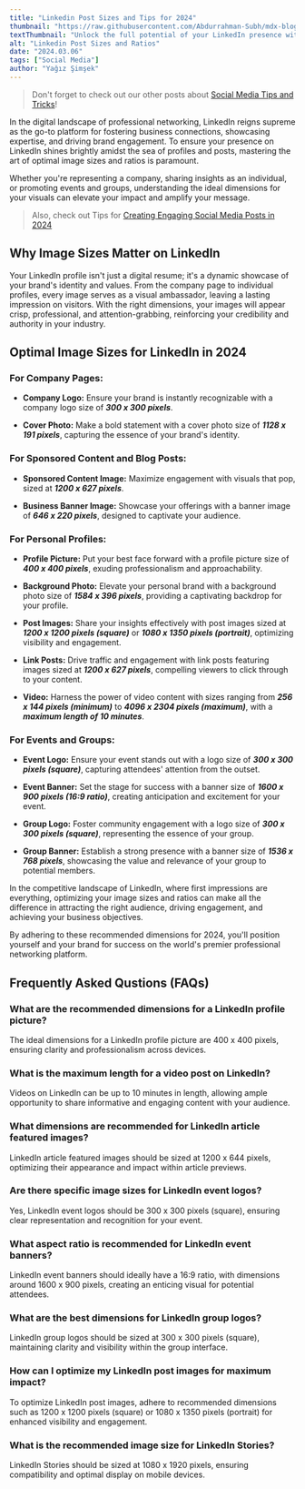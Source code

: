 ```yaml
---
title: "Linkedin Post Sizes and Tips for 2024"
thumbnail: "https://raw.githubusercontent.com/Abdurrahman-Subh/mdx-blog/main/images/linkedin-dimensions.png"
textThumbnail: "Unlock the full potential of your LinkedIn presence with our comprehensive guide to post sizes and ratios for 2024. Learn the ideal dimensions for profile pictures, cover photos, videos, and more, and elevate your brand's visibility and engagement on the world's premier professional networking platform."
alt: "Linkedin Post Sizes and Ratios"
date: "2024.03.06"
tags: ["Social Media"]
author: "Yağız Şimşek"
---
```


<CustomImage
    src="https://raw.githubusercontent.com/Abdurrahman-Subh/mdx-blog/main/images/linkedin-dimensions.png"
    alt="Linkedin Post Sizes and Ratios"
/>

> Don't forget to check out our other posts about [Social Media Tips and Tricks](https://stockimg.ai/blog/social-media)!

In the digital landscape of professional networking, LinkedIn reigns supreme as the go-to platform for fostering business connections, showcasing expertise, and driving brand engagement. To ensure your presence on LinkedIn shines brightly amidst the sea of profiles and posts, mastering the art of optimal image sizes and ratios is paramount. 

Whether you're representing a company, sharing insights as an individual, or promoting events and groups, understanding the ideal dimensions for your visuals can elevate your impact and amplify your message.

> Also, check out Tips for [Creating Engaging Social Media Posts in 2024](https://stockimg.ai/blog/social-media/tips-for-creating-engaging-social-media-posts)

## Why Image Sizes Matter on LinkedIn

Your LinkedIn profile isn't just a digital resume; it's a dynamic showcase of your brand's identity and values. From the company page to individual profiles, every image serves as a visual ambassador, leaving a lasting impression on visitors. With the right dimensions, your images will appear crisp, professional, and attention-grabbing, reinforcing your credibility and authority in your industry.

## Optimal Image Sizes for LinkedIn in 2024

### For Company Pages:

- **Company Logo:** Ensure your brand is instantly recognizable with a company logo size of ***300 x 300 pixels***.

- **Cover Photo:** Make a bold statement with a cover photo size of ***1128 x 191 pixels***, capturing the essence of your brand's identity.

### For Sponsored Content and Blog Posts:

- **Sponsored Content Image:** Maximize engagement with visuals that pop, sized at ***1200 x 627 pixels***.

- **Business Banner Image:** Showcase your offerings with a banner image of ***646 x 220 pixels***, designed to captivate your audience.

### For Personal Profiles:

- **Profile Picture:** Put your best face forward with a profile picture size of ***400 x 400 pixels***, exuding professionalism and approachability.

- **Background Photo:** Elevate your personal brand with a background photo size of ***1584 x 396 pixels***, providing a captivating backdrop for your profile.

- **Post Images:** Share your insights effectively with post images sized at ***1200 x 1200 pixels (square)*** or ***1080 x 1350 pixels (portrait)***, optimizing visibility and engagement.

- **Link Posts:** Drive traffic and engagement with link posts featuring images sized at ***1200 x 627 pixels***, compelling viewers to click through to your content.

- **Video:** Harness the power of video content with sizes ranging from ***256 x 144 pixels (minimum)*** to ***4096 x 2304 pixels (maximum)***, with a ***maximum length of 10 minutes***.

### For Events and Groups:

- **Event Logo:** Ensure your event stands out with a logo size of ***300 x 300 pixels (square)***, capturing attendees' attention from the outset.

- **Event Banner:** Set the stage for success with a banner size of ***1600 x 900 pixels (16:9 ratio)***, creating anticipation and excitement for your event.

- **Group Logo:** Foster community engagement with a logo size of ***300 x 300 pixels (square)***, representing the essence of your group.

- **Group Banner:** Establish a strong presence with a banner size of ***1536 x 768 pixels***, showcasing the value and relevance of your group to potential members.

In the competitive landscape of LinkedIn, where first impressions are everything, optimizing your image sizes and ratios can make all the difference in attracting the right audience, driving engagement, and achieving your business objectives.

By adhering to these recommended dimensions for 2024, you'll position yourself and your brand for success on the world's premier professional networking platform.

## Frequently Asked Qustions (FAQs)

### What are the recommended dimensions for a LinkedIn profile picture?

The ideal dimensions for a LinkedIn profile picture are 400 x 400 pixels, ensuring clarity and professionalism across devices.

### What is the maximum length for a video post on LinkedIn?

Videos on LinkedIn can be up to 10 minutes in length, allowing ample opportunity to share informative and engaging content with your audience.

### What dimensions are recommended for LinkedIn article featured images?

LinkedIn article featured images should be sized at 1200 x 644 pixels, optimizing their appearance and impact within article previews.

### Are there specific image sizes for LinkedIn event logos?

Yes, LinkedIn event logos should be 300 x 300 pixels (square), ensuring clear representation and recognition for your event.

### What aspect ratio is recommended for LinkedIn event banners?

LinkedIn event banners should ideally have a 16:9 ratio, with dimensions around 1600 x 900 pixels, creating an enticing visual for potential attendees.

### What are the best dimensions for LinkedIn group logos?

LinkedIn group logos should be sized at 300 x 300 pixels (square), maintaining clarity and visibility within the group interface.

### How can I optimize my LinkedIn post images for maximum impact?

To optimize LinkedIn post images, adhere to recommended dimensions such as 1200 x 1200 pixels (square) or 1080 x 1350 pixels (portrait) for enhanced visibility and engagement.

### What is the recommended image size for LinkedIn Stories?

LinkedIn Stories should be sized at 1080 x 1920 pixels, ensuring compatibility and optimal display on mobile devices.